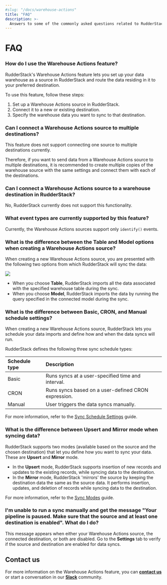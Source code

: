 ```yaml
---
#slug: "/docs/warehouse-actions"
title: "FAQ"
description: >-
  Answers to some of the commonly asked questions related to RudderStack's Warehouse Actions feature.
---
```


# FAQ

### How do I use the Warehouse Actions feature?

RudderStack's Warehouse Actions feature lets you set up your data warehouse as a source in RudderStack and route the data residing in it to your preferred destination.

To use this feature, follow these steps:

1. Set up a Warehouse Actions source in RudderStack.
2. Connect it to a new or existing destination.
3. Specify the warehouse data you want to sync to that destination.

### Can I connect a Warehouse Actions source to multiple destinations?

This feature does not support connecting one source to multiple destinations currently.

Therefore, if you want to send data from a Warehouse Actions source to multiple destinations, it is recommended to create multiple copies of the warehouse source with the same settings and connect them with each of the destinations.

### Can I connect a Warehouse Actions source to a warehouse destination in RudderStack?

No, RudderStack currently does not support this functionality.

### What event types are currently supported by this feature?

Currently, the Warehouse Actions sources support only `identify()` events.

### What is the difference between the Table and Model options when creating a Warehouse Actions source?

When creating a new Warehouse Actions source, you are presented with the following two options from which RudderStack will sync the data:

<img src="../../assets/warehouse-actions-sources/table-model-options.png" />

- When you choose **Table**, RudderStack imports all the data associated with the specified warehouse table during the sync.
- When you choose **Model**, RudderStack imports the data by running the query specified in the connected model during the sync.

### What is the difference between Basic, CRON, and Manual schedule settings?

When creating a new Warehouse Actions source, RudderStack lets you schedule your data imports and define how and when the data syncs will run.

RudderStack defines the following three sync schedule types:

| Schedule type | Description |
| :--------------| :------------|
| Basic | Runs syncs at a user-specified time and interval. | 
| CRON | Runs syncs based on a user-defined CRON expression. |
| Manual | User triggers the data syncs manually. |

<div class="infoBlock">

For more information, refer to the <a href="https://www.rudderstack.com/docs/warehouse-actions/common-settings/sync-schedule-settings/" target="_blank">Sync Schedule Settings</a> guide.
</div>

### What is the difference between Upsert and Mirror mode when syncing data?

RudderStack supports two modes (available based on the source and the chosen destination) that let you define how you want to sync your data. These are **Upsert** and **Mirror** mode.

- In the **Upsert** mode, RudderStack supports insertion of new records and updates to the existing records, while syncing data to the destination.
- In the **Mirror** mode, RudderStack 'mirrors' the source by keeping the destination data the same as the source data. It performs insertion, updates, and deletion of records while syncing data to the destination.

<div class="infoBlock">

For more information, refer to the <a href="https://www.rudderstack.com/docs/warehouse-actions/common-settings/sync-modes/" target="_blank">Sync Modes</a> guide.
</div>

### I'm unable to run a sync manually and get the message "Your pipeline is paused. Make sure that the source and at least one destination is enabled". What do I do?

This message appears when either your Warehouse Actions source, the connected destination, or both are disabled. Go to the **Settings** tab to verify if the source and destination are enabled for data syncs.

## Contact us

For more information on the Warehouse Actions feature, you can [**contact us**](mailto:%20docs@rudderstack.com) or start a conversation in our [**Slack**](https://rudderstack.com/join-rudderstack-slack-community) community.
